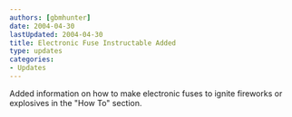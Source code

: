 ```yaml
---
authors: [gbmhunter]
date: 2004-04-30 
lastUpdated: 2004-04-30
title: Electronic Fuse Instructable Added
type: updates
categories:
- Updates
---
```



Added information on how to make electronic fuses to ignite fireworks or explosives in the "How To" section.
